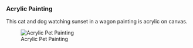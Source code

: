 ### Acrylic Painting

This cat and dog watching sunset in a wagon painting is acrylic on canvas.

![Acrylic Pet Painting](Projects\Art\Acrylic.png){fig-alt="An acrylic painting of a dog and cat watching the sunset from a wagon."}
